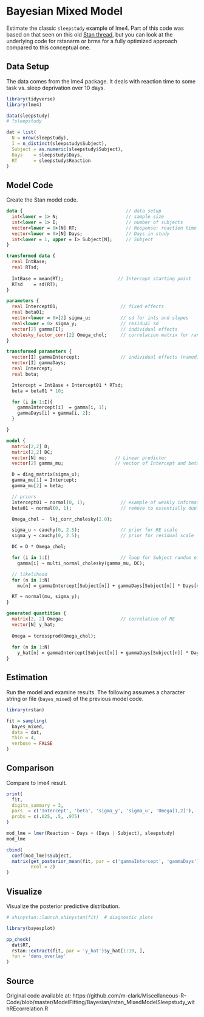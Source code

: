 # Bayesian Mixed Model



Estimate the classic `sleepstudy` example of <span class="pack" style = "">lme4</span>.  Part of this code was based on that seen on this old [Stan thread](https://groups.google.com/d/msg/stan-users/pdfignYQcas/BL0LPbGA2eMJ), but you can look at the underlying code for <span class="pack" style = "">rstanarm</span> or <span class="pack" style = "">brms</span> for a fully optimized approach compared to this conceptual one.
            
## Data Setup

The data comes from the <span class="pack" style = "">lme4</span> package.  It deals with reaction time to some task vs. sleep deprivation over 10 days.

```r
library(tidyverse)
library(lme4)

data(sleepstudy)
# ?sleepstudy

dat = list(
  N = nrow(sleepstudy),
  I = n_distinct(sleepstudy$Subject),
  Subject = as.numeric(sleepstudy$Subject),
  Days    = sleepstudy$Days,
  RT      = sleepstudy$Reaction
)
```





## Model Code

Create the Stan model code.

```stan
data {                                      // data setup
  int<lower = 1> N;                         // sample size
  int<lower = 1> I;                         // number of subjects
  vector<lower = 0>[N] RT;                  // Response: reaction time
  vector<lower = 0>[N] Days;                // Days in study
  int<lower = 1, upper = I> Subject[N];     // Subject
}

transformed data {
  real IntBase;
  real RTsd;
  
  IntBase = mean(RT);                    // Intercept starting point
  RTsd    = sd(RT);
}

parameters {
  real Intercept01;                       // fixed effects
  real beta01;
  vector<lower = 0>[2] sigma_u;           // sd for ints and slopes
  real<lower = 0> sigma_y;                // residual sd
  vector[2] gamma[I];                     // individual effects
  cholesky_factor_corr[2] Omega_chol;     // correlation matrix for random intercepts and slopes (chol decomp)
}

transformed parameters {
  vector[I] gammaIntercept;               // individual effects (named)
  vector[I] gammaDays;
  real Intercept;
  real beta;

  Intercept = IntBase + Intercept01 * RTsd;
  beta = beta01 * 10;

  for (i in 1:I){  
    gammaIntercept[i]  = gamma[i, 1];
    gammaDays[i] = gamma[i, 2];
  }

} 

model {
  matrix[2,2] D;
  matrix[2,2] DC;
  vector[N] mu;                         // Linear predictor
  vector[2] gamma_mu;                   // vector of Intercept and beta

  D = diag_matrix(sigma_u);
  gamma_mu[1] = Intercept;
  gamma_mu[2] = beta;

  // priors
  Intercept01 ~ normal(0, 1);             // example of weakly informative priors;
  beta01 ~ normal(0, 1);                  // remove to essentially duplicate lme4 via improper prior

  Omega_chol ~  lkj_corr_cholesky(2.0); 

  sigma_u ~ cauchy(0, 2.5);               // prior for RE scale
  sigma_y ~ cauchy(0, 2.5);               // prior for residual scale

  DC = D * Omega_chol;

  for (i in 1:I)                          // loop for Subject random effects
    gamma[i] ~ multi_normal_cholesky(gamma_mu, DC);

  // likelihood
  for (n in 1:N)                          
    mu[n] = gammaIntercept[Subject[n]] + gammaDays[Subject[n]] * Days[n];

  RT ~ normal(mu, sigma_y);
}

generated quantities {
  matrix[2, 2] Omega;                     // correlation of RE
  vector[N] y_hat;
  
  Omega = tcrossprod(Omega_chol);
  
  for (n in 1:N)                 
    y_hat[n] = gammaIntercept[Subject[n]] + gammaDays[Subject[n]] * Days[n];
}
```



## Estimation

Run the model and examine results.  The following assumes a character string or file (`bayes_mixed`) of the previous model code.

```r
library(rstan)

fit = sampling(
  bayes_mixed,
  data = dat,
  thin = 4,
  verbose = FALSE
)
```



## Comparison

Compare to <span class="pack" style = "">lme4</span> result.

```r
print(
  fit,
  digits_summary = 3,
  pars  = c('Intercept', 'beta', 'sigma_y', 'sigma_u', 'Omega[1,2]'),
  probs = c(.025, .5, .975)
)

mod_lme = lmer(Reaction ~ Days + (Days | Subject), sleepstudy)
mod_lme

cbind(
  coef(mod_lme)$Subject,
  matrix(get_posterior_mean(fit, par = c('gammaIntercept', 'gammaDays'))[, 'mean-all chains'],
         ncol = 2)
)
```



## Visualize

Visualize the posterior predictive distribution.

```r
# shinystan::launch_shinystan(fit)  # diagnostic plots

library(bayesplot)

pp_check(
  dat$RT, 
  rstan::extract(fit, par = 'y_hat')$y_hat[1:10, ], 
  fun = 'dens_overlay'
)
```


## Source

Original code available at:
https://github.com/m-clark/Miscellaneous-R-Code/blob/master/ModelFitting/Bayesian/rstan_MixedModelSleepstudy_withREcorrelation.R


